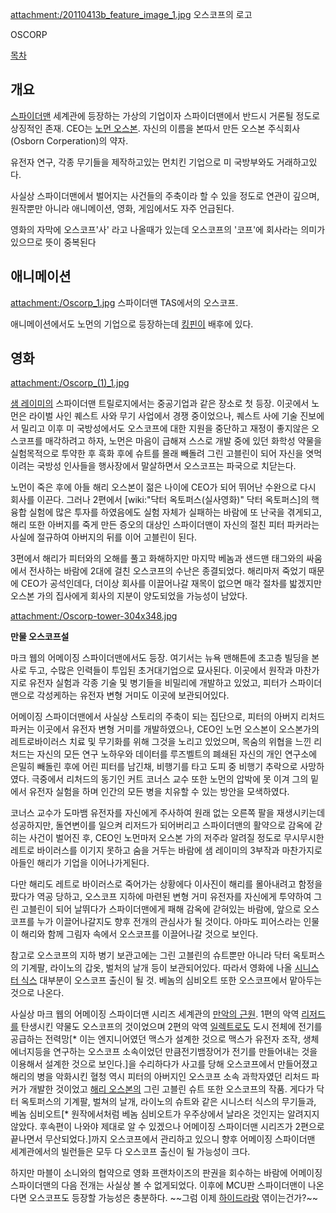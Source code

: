 attachment:/20110413b_feature_image_1.jpg
오스코프의 로고

OSCORP

[[목차]]

== 개요 ==
[[스파이더맨]] 세계관에 등장하는 가상의 기업이자 스파이더맨에서 반드시 거론될 정도로 상징적인 존재.
CEO는 [[노먼 오스본]]. 자신의 이름을 본따서 만든 오스본 주식회사(Osborn Corperation)의 약자.

유전자 연구, 각종 무기들을 제작하고있는 먼치킨 기업으로 미 국방부와도 거래하고있다.

사실상 스파이더맨에서 벌어지는 사건들의 주축이라 할 수 있을 정도로 연관이 깊으며, 원작뿐만 아니라 애니메이션, 영화, 게임에서도 자주 언급된다.

영화의 자막에 오스코프'사' 라고 나올때가 있는데 오스코프의 '코프'에 회사라는 의미가 있으므로 뜻이 중복된다
== 애니메이션 ==
attachment:/Oscorp_1.jpg
스파이더맨 TAS에서의 오스코프.

애니메이션에서도 노먼의 기업으로 등장하는데 [[킹핀]]이 배후에 있다.

== 영화 ==
attachment:/Oscorp_(1)_1.jpg

[[샘 레이미]]의 스파이더맨 트릴로지에서는 중공기업과 같은 장소로 첫 등장. 이곳에서 노먼은 라이벌 사인 퀘스트 사와 무기 사업에서 경쟁 중이었으나, 퀘스트 사에 기술 진보에서 밀리고 이후 미 국방성에서도 오스코프에 대한 지원을 중단하고 재정이 좋지않은 오스코프를 매각하려고 하자, 노먼은 마음이 급해져 스스로 개발 중에 있던 화학성 약물을 실험목적으로 투약한 후 흑화 후에 슈트를 몰래 빼돌려 그린 고블린이 되어 자신을 엿먹이려는 국방성 인사들을 행사장에서 말살하면서 오스코프는 파국으로 치닫는다.

노먼이 죽은 후에 아들 해리 오스본이 젊은 나이에 CEO가 되어 뛰어난 수완으로 다시 회사를 이끈다. 그러나 2편에서 [wiki:"닥터 옥토퍼스(실사영화)" 닥터 옥토퍼스]의 핵융합 실험에 많은 투자를 하였음에도 실험 자체가 실패하는 바람에 또 난국을 겪게되고, 해리 또한 아버지를 죽게 만든 증오의 대상인 스파이더맨이 자신의 절친 피터 파커라는 사실에 절규하여 아버지의 뒤를 이어 고블린이 된다.

3편에서 해리가 피터와의 오해를 풀고 화해하지만 마지막 베놈과 샌드맨 태그와의 싸움에서 전사하는 바람에 2대에 걸친 오스코프의 수난은 종결되었다. 해리마저 죽었기 때문에 CEO가 공석인데다, 더이상 회사를 이끌어나갈 재목이 없으면 매각 절차를 밟겠지만 오스본 가의 집사에게 회사의 지분이 양도되었을 가능성이 남았다.

attachment:/Oscorp-tower-304x348.jpg

'''만물 오스코프설'''

마크 웹의 어메이징 스파이더맨에서도 등장. 여기서는 뉴욕 맨해튼에 초고층 빌딩을 본사로 두고, 수많은 인력들이 투입된 초거대기업으로 묘사된다. 이곳에서 원작과 마찬가지로 유전자 실험과 각종 기술 및 병기들을 비밀리에 개발하고 있었고, 피터가 스파이더맨으로 각성케하는 유전자 변형 거미도 이곳에 보관되어있다.

어메이징 스파이더맨에서 사실상 스토리의 주축이 되는 집단으로, 피터의 아버지 리처드 파커는 이곳에서 유전자 변형 거미를 개발하였으나, CEO인 노먼 오스본이 오스본가의 레트로바이러스 치료 및 무기화를 위해 그것을 노리고 있었으며, 목숨의 위협을 느낀 리처드는 자신의 모든 연구 노하우와 데이터를 루즈벨트의 폐쇄된 자신의 개인 연구소에 은밀히 빼돌린 후에 어린 피터를 남긴채, 비행기를 타고 도피 중 비행기 추락으로 사망하였다. 극중에서 리처드의 동기인 커트 코너스 교수 또한 노먼의 압박에 못 이겨 그의 밑에서 유전자 실험을 하며 인간의 모든 병을 치유할 수 있는 방안을 모색하였다.

코너스 교수가 도마뱀 유전자를 자신에게 주사하여 원래 없는 오른쪽 팔을 재생시키는데 성공하지만, 돌연변이를 일으켜 리저드가 되어버리고 스파이더맨의 활약으로 감옥에 갇히는 사건이 벌어진 후, CEO인 노먼마저 오스본 가의 저주라 알려질 정도로 무시무시한 레트로 바이러스를 이기지 못하고 숨을 거두는 바람에 샘 레이미의 3부작과 마찬가지로 아들인 해리가 기업을 이어나가게된다.

다만 해리도 레트로 바이러스로 죽어가는 상황에다 이사진이 해리를 몰아내려고 함정을 팠다가 역공 당하고, 오스코프 지하에 마련된 변형 거미 유전자를 자신에게 투약하여 그린 고블린이 되어 날뛰다가 스파이더맨에게 패해 감옥에 갇혀있는 바람에, 앞으로 오스코프를 누가 이끌어나갈지도 향후 전개의 관심사가 될 것이다. 아마도 피어스라는 인물이 해리와 함께 그림자 속에서 오스코프를 이끌어나갈 것으로 보인다.

참고로 오스코프의 지하 병기 보관고에는 그린 고블린의 슈트뿐만 아니라 닥터 옥토퍼스의 기계팔, 라이노의 갑옷, 벌처의 날개 등이 보관되어있다. 따라서 영화에 나올 [[시니스터 식스]] 대부분이 오스코프 출신이 될 것. 베놈의 심비오트 또한 오스코프에서 맡아두는 것으로 나온다. 

사실상 마크 웹의 어메이징 스파이더맨 시리즈 세계관의 [[만악의 근원]]. 1편의 악역 [[리저드]]를 탄생시킨 약물도 오스코프의 것이었으며 2편의 악역 [[일렉트로]]도 도시 전체에 전기를 공급하는 전력망[* 이는 엔지니어였던 맥스가 설계한 것으로 맥스가 유전자 조작, 생체 에너지등을 연구하는 오스코프 소속이었던 만큼전기뱀장어가 전기를 만들어내는 것을 이용해서 설계한 것으로 보인다.]을 수리하다가 사고를 당해 오스코프에서 만들어졌고 해리의 병을 악화시킨 혈청 역시 피터의 아버지인 오스코프 소속 과학자였던 리처드 파커가 개발한 것이었고 [[해리 오스본]]의 그린 고블린 슈트 또한 오스코프의 작품. 게다가 닥터 옥토퍼스의 기계팔, 벌쳐의 날개, 라이노의 슈트와 같은 시니스터 식스의 무기들과, 베놈 심비오트[* 원작에서처럼 베놈 심비오트가 우주상에서 날라온 것인지는 알려지지 않았다. 후속편이 나와야 제대로 알 수 있겠으나 어메이징 스파이더맨 시리즈가 2편으로 끝나면서 무산되었다.]까지 오스코프에서 관리하고 있으니 향후 어메이징 스파이더맨 세계관에서의 빌런들은 모두 다 오스코프 출신이 될 가능성이 크다.

하지만 마블이 소니와의 협약으로 영화 프랜차이즈의 판권을 회수하는 바람에 어메이징 스파이더맨의 다음 전개는 사실상 볼 수 없게되었다. 이후에 MCU판 스파이더맨이 나온다면 오스코프도 등장할 가능성은 충분하다. ~~그럼 이제 [[하이드라]]랑 엮이는건가?~~

